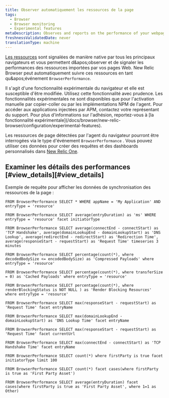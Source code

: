```yaml
---
title: Observer automatiquement les ressources de la page
tags:
  - Browser
  - Browser monitoring
  - Experimental features
metaDescription: Observes and reports on the performance of your webpages by automatically observing page resource timings.
freshnessValidatedDate: never
translationType: machine
---
```


[Les ressources](https://developer.mozilla.org/en-US/docs/Web/API/PerformanceResourceTiming) sont signalées de manière native par tous les principaux navigateurs et vous permettent d&amp;apos;observer et de signaler les performances des ressources importées par vos pages Web. New Relic Browser peut automatiquement suivre ces ressources en tant qu&amp;apos;événement `BrowserPerformance`.

<Callout variant="important">
  Il s&apos;agit d&apos;une fonctionnalité expérimentale du navigateur et elle est susceptible d&apos;être modifiée. Utilisez cette fonctionnalité avec prudence. Les fonctionnalités expérimentales ne sont disponibles que pour l&apos;activation manuelle par copier-coller ou par les implémentations NPM de l&apos;agent. Pour accéder aux applications injectées par APM, contactez votre représentant du support. Pour plus d&apos;informations sur l&apos;adhésion, reportez-vous à [la fonctionnalité expérimentale](/docs/browser/new-relic-browser/configuration/experimental-features).
</Callout>

Les ressources de page détectées par l&apos;agent du navigateur pourront être interrogées via le type d&apos;événement `BrowserPerformance` . Vous pouvez utiliser ces données pour créer des requêtes et des dashboards personnalisés dans [New Relic One](/docs/new-relic-one/use-new-relic-one/get-started/introduction-new-relic-one).

## Examiner les détails des performances [#view\_details][#view_details]

Exemple de requête pour afficher les données de synchronisation des ressources de la page :

```nrql
FROM BrowserPerformance SELECT * WHERE appName = 'My Application' AND entryType = 'resource'
```

```nrql
FROM BrowserPerformance SELECT average(entryDuration) as 'ms' WHERE entryType = 'resource' facet initiatorType
```

```nrql
FROM BrowserPerformance SELECT average(connectEnd - connectStart) as 'TCP Handshake', average(domainLookupEnd - domainLookupStart) as 'DNS Lookup', average(redirectEnd - redirectStart) as 'Redirection Time', average(responseStart - requestStart) as 'Request Time' timeseries 3 minutes
```

```nrql
FROM BrowserPerformance SELECT percentage(count(*), where decodedBodySize <= encodedBodySize) as 'Compressed Payloads' where entryType = 'resource'
```

```nrql
FROM BrowserPerformance SELECT percentage(count(*), where transferSize = 0) as 'Cached Payloads' where entryType = 'resource'
```

```nrql
FROM BrowserPerformance SELECT percentage(count(*), where renderBlockingStatus is NOT NULL ) as 'Render Blocking Resources' where entryType = 'resource'
```

```nrql
FROM BrowserPerformance SELECT max(responseStart - requestStart) as 'Request Time' facet entryName
```

```nrql
FROM BrowserPerformance SELECT max(domainLookupEnd - domainLookupStart) as 'DNS Lookup Time' facet entryName
```

```nrql
FROM BrowserPerformance SELECT max(responseStart - requestStart) as 'Request Time' facet currentUrl
```

```nrql
FROM BrowserPerformance SELECT max(connectEnd - connectStart) as 'TCP Handshake Time' facet entryName
```

```nrql
FROM BrowserPerformance SELECT count(*) where firstParty is true facet initiatorType limit 100
```

```nrql
FROM BrowserPerformance SELECT count(*) facet cases(where firstParty is true as 'First Party Asset')
```

```nrql
FROM BrowserPerformance SELECT average(entryDuration) facet cases(where firstParty is true as 'First Party Asset', where 1=1 as Other)
```